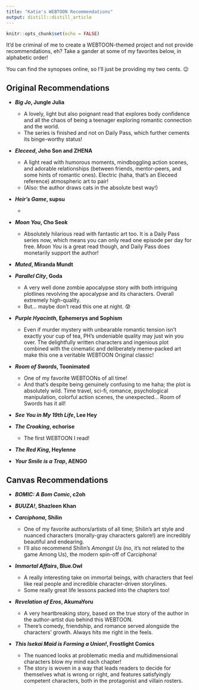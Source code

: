 ```yaml
---
title: "Katie's WEBTOON Recommendations"
output: distill::distill_article
---
```


```r
knitr::opts_chunk$set(echo = FALSE)
```

It'd be criminal of me to create a WEBTOON-themed project and not provide recommendations, eh? Take a gander at some of my favorites below, in alphabetic order!

You can find the synopses online, so I'll just be providing my two cents. 😉


## Original Recommendations
* ***Big Jo*, Jungle Julia**
  + A lovely, light but also poignant read that explores body confidence and all the chaos of being a teenager exploring romantic connection and the world.
  + The series is finished and not on Daily Pass, which further cements its binge-worthy status!

* ***Eleceed*, Jeho Son and ZHENA**
  + A light read with humorous moments, mindboggling action scenes, and adorable  relationships (between friends, mentor-peers, and some hints of romantic ones). Electric (haha, that's an Eleceed reference) atmospheric art to pair!
  + (Also: the author draws cats in the absolute best way!)

* ***Heir's Game*, supsu**
  + 

* ***Moon You*, Cho Seok**
  + Absolutely hilarious read with fantastic art too. It is a Daily Pass series now, which means you can only read one episode per day for free. *Moon You* is a great read though, and Daily Pass does monetarily support the author!

* ***Muted*, Miranda Mundt**

* ***Parallel City*, Goda**
  + A very well done zombie apocalypse story with both intriguing plotlines revolving the apocalypse and its characters. Overall extremely high-quality.
  + But... maybe don't read this one at night. 😰

* ***Purple Hyacinth*, Ephemerys and Sophism**
  + Even if murder mystery with unbearable romantic tension isn't exactly your cup of tea, PH's undeniable quality may just win you over. The delightfully written characters and ingenious plot combined with the cinematic and deliberately meme-packed art make this one a veritable WEBTOON Original classic!

* ***Room of Swords*, Toonimated**
  + One of my favorite WEBTOONs of all time!
  + And that's despite being genuinely confusing to me haha; the plot is absolutely wild. Time travel, sci-fi, romance, psychological manipulation, colorful action scenes, the unexpected... Room of Swords has it all!

* ***See You in My 19th Life*, Lee Hey** 
 

* ***The Croaking*, echorise**
  + The first WEBTOON I read!

* ***The Red King*, Heylenne**

* ***Your Smile is a Trap*, AENGO**


## Canvas Recommendations
* ***BOMIC: A Bom Comic*, c2oh**

* ***BUUZA!*, Shazleen Khan**

* ***Carciphona*, Shilin**
  + One of my favorite authors/artists of all time; Shilin's art style and nuanced characters (morally-gray characters galore!) are incredibly beautiful and endearing.
  + I'll also recommend Shilin's *Amongst Us* (no, it's not related to the game Among Us), the modern spin-off of Carciphona!

* ***Immortal Affairs*, Blue.Owl**
  + A really interesting take on immortal beings, with characters that feel like real people and incredible character-driven storylines.
  + Some really great life lessons packed into the chapters too!

* ***Revelation of Eros*, AkumaYoru**
  + A very heartbreaking story, based on the true story of the author in the author-artist duo behind this WEBTOON.
  + There's comedy, friendship, and romance served alongside the characters' growth. Always hits me right in the feels.

* ***This Isekai Maid is Forming a Union!*, Frostlight Comics**
  + The nuanced looks at problematic media and multidimensional characters blow my mind each chapter!
  + The story is woven in a way that leads readers to decide for themselves what is wrong or right, and features satisfyingly competent characters, both in the protagonist and villain rosters.